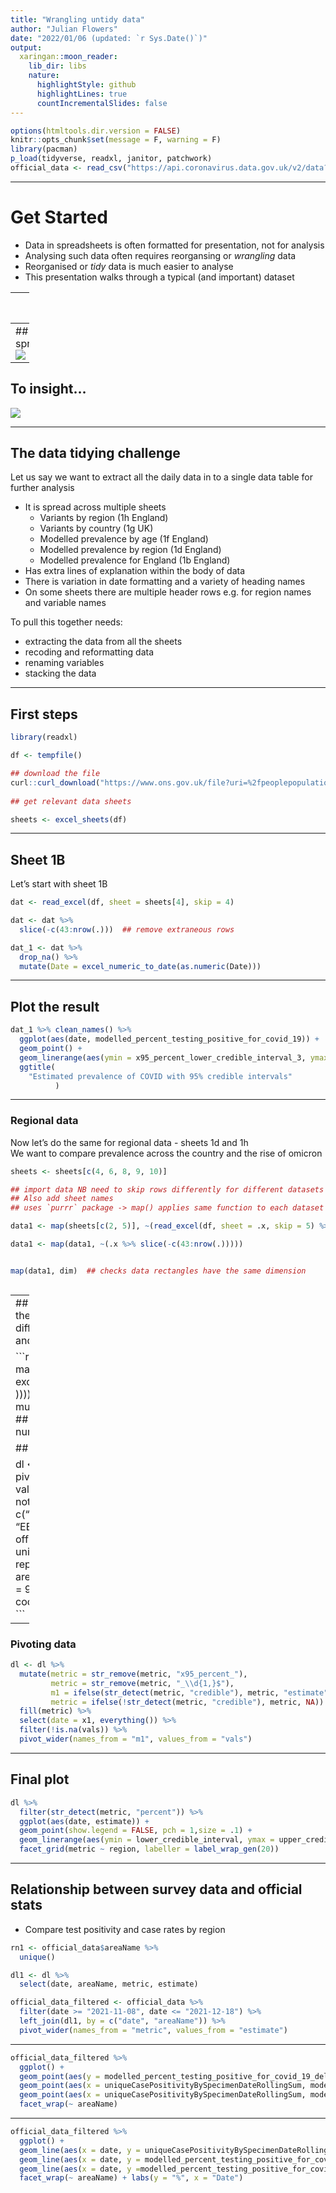 ```yaml
---
title: "Wrangling untidy data"
author: "Julian Flowers"
date: "2022/01/06 (updated: `r Sys.Date()`)"
output:
  xaringan::moon_reader:
    lib_dir: libs
    nature:
      highlightStyle: github
      highlightLines: true
      countIncrementalSlides: false
---
```


```r
options(htmltools.dir.version = FALSE)
knitr::opts_chunk$set(message = F, warning = F)
library(pacman)
p_load(tidyverse, readxl, janitor, patchwork)
official_data <- read_csv("https://api.coronavirus.data.gov.uk/v2/data?areaType=region&metric=newCasesBySpecimenDateRollingRate&metric=uniqueCasePositivityBySpecimenDateRollingSum&format=csv", show_col_types = FALSE)

```

---

# Get Started

- Data in spreadsheets is often formatted for presentation, not for analysis
- Analysing such data often requires reorgansing or *wrangling* data
- Reorganised or *tidy* data is much easier to analyse
- This presentation walks through a typical (and important) dataset


---
## The dataset

- The dataset we will use is [the ONS COVID survey data](https://www.ons.gov.uk/file?uri=%2fpeoplepopulationandcommunity%2fhealthandsocialcare%2fconditionsanddiseases%2fdatasets%2fcoronaviruscovid19infectionsurveydata%2f2021/covid19infectionsurvey24122021england.xlsx)
---
## From spreadsheet...
![](ons.png)


---
## To insight...
![](omicron.png)


---

## The data tidying challenge

Let us say we want to extract all the daily data in to a single data table for further analysis

* It is spread across multiple sheets
     - Variants by region (1h England)
     - Variants by country (1g UK)
     - Modelled prevalence by age (1f England)
     - Modelled prevalence by region (1d England)
     - Modelled prevalence for England (1b England)
* Has extra lines of explanation within the body of data
* There is variation in date formatting and a variety of heading names
* On some sheets there are multiple header rows e.g. for region names and variable names

To pull this together needs:

- extracting the data from all the sheets
- recoding and reformatting data
- renaming variables
- stacking the data

---

## First steps

```r
library(readxl)

df <- tempfile()

## download the file
curl::curl_download("https://www.ons.gov.uk/file?uri=%2fpeoplepopulationandcommunity%2fhealthandsocialcare%2fconditionsanddiseases%2fdatasets%2fcoronaviruscovid19infectionsurveydata%2f2021/covid19infectionsurvey24122021england.xlsx", df)
     
## get relevant data sheets

sheets <- excel_sheets(df)
```
---

## Sheet 1B

Let's start with sheet 1B

```r
dat <- read_excel(df, sheet = sheets[4], skip = 4)

dat <- dat %>%
  slice(-c(43:nrow(.)))  ## remove extraneous rows

dat_1 <- dat %>%
  drop_na() %>%
  mutate(Date = excel_numeric_to_date(as.numeric(Date)))
```


---

## Plot the result

```r
dat_1 %>% clean_names() %>% 
  ggplot(aes(date, modelled_percent_testing_positive_for_covid_19)) +
  geom_point() +
  geom_linerange(aes(ymin = x95_percent_lower_credible_interval_3, ymax = x95_percent_upper_credible_interval_4)) + 
  ggtitle(
    "Estimated prevalence of COVID with 95% credible intervals"
          )

```


---

### Regional data

Now let's do the same for regional data - sheets 1d and 1h  
We want to compare prevalence across the country and the rise of omicron



```r

sheets <- sheets[c(4, 6, 8, 9, 10)]

## import data NB need to skip rows differently for different datasets
## Also add sheet names
## uses `purrr` package -> map() applies same function to each dataset

data1 <- map(sheets[c(2, 5)], ~(read_excel(df, sheet = .x, skip = 5) %>% mutate(sheet = .x)))

data1 <- map(data1, ~(.x %>% slice(-c(43:nrow(.)))))


map(data1, dim)  ## checks data rectangles have the same dimension



```

---
## Pivot data
We can't simply stack the datasets - the variable names differ
Trick is to pivot each dataset and then stack

```r

d <- map(data1, clean_names)
d <- map(d, ~(.x %>% mutate(x1 = excel_numeric_to_date(as.numeric(x1) ))))
d <- map(d, ~(.x %>% mutate_at(.vars = 2:82, as.numeric)))  ## make sure numeric variables are numeric

## pivot

dl <- map_dfr(d, ~(.x %>% pivot_longer(names_to = "metric", 
                                       values_to = "vals", cols = 2:82)))  ## note ratios are converted to NA 
rn <- c("NE", "NW", "YH", "EM", "WM", "EE", "L", "SE", "SW")
rn1 <- official_data$areaName %>% unique()
dl <- dl %>%
  mutate(region = rep(rn, times = 84, each = 9), 
         areaName = rep(rn1, times = 84, each = 9))  ## now we have a 
## region code for each variable for each date
```

---

### Pivoting data

```r

dl <- dl %>%
  mutate(metric = str_remove(metric, "x95_percent_"), 
         metric = str_remove(metric, "_\\d{1,}$"),
         m1 = ifelse(str_detect(metric, "credible"), metric, "estimate"), 
         metric = ifelse(!str_detect(metric, "credible"), metric, NA)) %>%
  fill(metric) %>%
  select(date = x1, everything()) %>%
  filter(!is.na(vals)) %>%
  pivot_wider(names_from = "m1", values_from = "vals")
```

---

## Final plot

```r
dl %>%
  filter(str_detect(metric, "percent")) %>%
  ggplot(aes(date, estimate)) +
  geom_point(show.legend = FALSE, pch = 1,size = .1) +
  geom_linerange(aes(ymin = lower_credible_interval, ymax = upper_credible_interval), show.legend = FALSE) +
  facet_grid(metric ~ region, labeller = label_wrap_gen(20))

```


---

## Relationship between survey data and official stats

* Compare test positivity and case rates by region

```r


rn1 <- official_data$areaName %>%
  unique()

dl1 <- dl %>%
  select(date, areaName, metric, estimate)

official_data_filtered <- official_data %>%
  filter(date >= "2021-11-08", date <= "2021-12-18") %>%
  left_join(dl1, by = c("date", "areaName")) %>%
  pivot_wider(names_from = "metric", values_from = "estimate")
```

---

```r
official_data_filtered %>%
  ggplot() +
  geom_point(aes(y = modelled_percent_testing_positive_for_covid_19_delta_variant_compatible, x = uniqueCasePositivityBySpecimenDateRollingSum), colour = "red") +
  geom_point(aes(x = uniqueCasePositivityBySpecimenDateRollingSum, modelled_percent_testing_positive_for_covid_19_omicron_variant_compatible), pch = 16) +
  geom_point(aes(x = uniqueCasePositivityBySpecimenDateRollingSum, modelled_percent_testing_positive_for_covid_19), pch = 1) +
  facet_wrap(~ areaName)
```


---


```r
official_data_filtered %>%
  ggplot() +
  geom_line(aes(x = date, y = uniqueCasePositivityBySpecimenDateRollingSum), colour = "red") + facet_wrap(~ areaName) +
  geom_line(aes(x = date, y = modelled_percent_testing_positive_for_covid_19_omicron_variant_compatible), colour = "blue") +
  geom_line(aes(x = date, y =modelled_percent_testing_positive_for_covid_19_delta_variant_compatible), colour = "goldenrod") +
  facet_wrap(~ areaName) + labs(y = "%", x = "Date")
```





